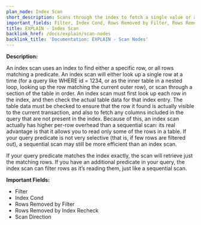 ```yaml
---
plan_node: Index Scan
short_description: Scans through the index to fetch a single value or a range of values in index order from the table.
important_fields: Filter, Index Cond, Rows Removed by Filter, Rows Removed by Index Recheck, Scan Direction
title: EXPLAIN - Index Scan
backlink_href: /docs/explain/scan-nodes
backlink_title: 'Documentation: EXPLAIN - Scan Nodes'
---
```


**Description:**

An index scan uses an index to find either a specific row, or all rows matching a predicate. An index scan will either look up a single row at a time (for a query like WHERE id = 1234, or as the inner table in a nested loop, looking up the row matching the current outer row), or scan through a section of the table in order. An index scan must first look up each row in the index, and then check the actual table data for that index entry. The table data must be checked to ensure that the row it found is actually visible to the current transaction, and also to fetch any columns included in the query that are not present in the index. Because of this, an index scan actually has higher per-row overhead than a sequential scan: its real advantage is that it allows you to read only some of the rows in a table. If your query predicate is not very selective (that is, if few rows are filtered out), a sequential scan may still be more efficient than an index scan.

If your query predicate matches the index exactly, the scan will retrieve just the matching rows. If you have an additional predicate in your query, the index scan can filter rows as it’s reading them, just like a sequential scan.

**Important Fields:**

- Filter
- Index Cond
- Rows Removed by Filter
- Rows Removed by Index Recheck
- Scan Direction
